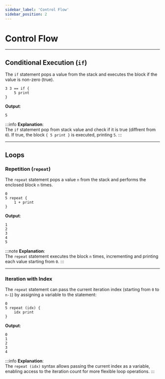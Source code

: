 ```yaml
---
sidebar_label: 'Control Flow'
sidebar_position: 2
---
```



# Control Flow

---

## Conditional Execution (`if`)

The `if` statement pops a value from the stack and executes the block if the value is non-zero (true).

```stack
3 3 == if {
    5 print
}
```

**Output**:

```
5
```

:::info
**Explanation**:  
The `if` statement pop from stack value and check if it is true (diffrent from `0`). If true, the block `{ 5 print }` is executed, printing `5`.
:::

---

## Loops

### Repetition (`repeat`)

The `repeat` statement pops a value `n` from the stack and performs the enclosed block `n` times.

```stack
0
5 repeat {
    1 + print
}
```

**Output**:

```
1
2
3
4
5
```

:::note
**Explanation**:  
The `repeat` statement executes the block `n` times, incrementing and printing each value starting from `0`.
:::

---

### Iteration with Index

The `repeat` statement can pass the current iteration index (starting from `0` to `n-1`) by assigning a variable to the statement:

```stack
0
5 repeat (idx) {
    idx print
}
```

**Output**:

```
0
1
2
3
4
```

:::info
**Explanation**:  
The `repeat (idx)` syntax allows passing the current index as a variable, enabling access to the iteration count for more flexible loop operations.
:::
